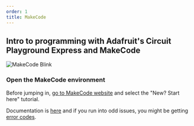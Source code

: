```yaml
---
order: 1
title: MakeCode
---
```


## Intro to programming with Adafruit's Circuit Playground Express and MakeCode

![MakeCode Blink](../../../images/makecode/blink.png)

### Open the MakeCode environment

Before jumping in, [go to MakeCode website](https://makecode.adafruit.com) and select the "New? Start here" tutorial.

Documentation is [here](https://makecode.adafruit.com/docs) and if you run into odd issues, you might be getting [error codes](https://makecode.adafruit.com/device/error-codes).
